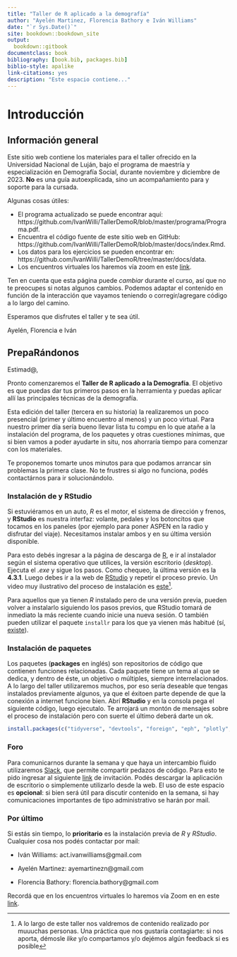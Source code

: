 ```yaml
--- 
title: "Taller de R aplicado a la demografía"
author: "Ayelén Martinez, Florencia Bathory e Iván Williams"
date: "`r Sys.Date()`"
site: bookdown::bookdown_site
output: 
  bookdown::gitbook
documentclass: book
bibliography: [book.bib, packages.bib]
biblio-style: apalike
link-citations: yes
description: "Este espacio contiene..."
---
```


# Introducción

## Información general

Este sitio web contiene los materiales para el taller ofrecido en la Universidad Nacional de Luján, bajo el programa de maestría y especialización en Demografía Social, durante noviembre y diciembre de 2023. **No** es una guía autoexplicada, sino un acompañamiento para y soporte para la cursada. 

Algunas cosas útiles:

- El programa actualizado se puede encontrar aquí: https://github.com/IvanWilli/TallerDemoR/blob/master/programa/Programa.pdf.
- Encuentra el código fuente de este sitio web en GitHub: https://github.com/IvanWilli/TallerDemoR/blob/master/docs/index.Rmd.
- Los datos para los ejercicios se pueden encontrar en: https://github.com/IvanWilli/TallerDemoR/tree/master/docs/data.
- Los encuentros virtuales los haremos vía zoom en este [link](https://us02web.zoom.us/j/87912678557).

Ten en cuenta que esta página puede *cambiar* durante el curso, así que no te preocupes si notas algunos cambios. Podemos adaptar el contenido en función de la interacción que vayamos teniendo o corregir/agregare código a lo largo del camino.

Esperamos que disfrutes el taller y te sea útil.

Ayelén, Florencia e Iván

<!-- --------------------------------------------------------------------- -->

## PrepaRándonos

Estimad@,

Pronto comenzaremos el **Taller de R aplicado a la Demografía**. El objetivo es que puedas dar tus primeros pasos en la herramienta y puedas aplicar allí las principales técnicas de la demografía.

Esta edición del taller (tercera en su historia) la realizaremos un poco presencial (primer y último encuentro al menos) y un poco virtual. Para nuestro primer día sería bueno llevar lista tu compu en lo que atañe a la instalación del programa, de los paquetes y otras cuestiones mínimas, que si bien vamos a poder ayudarte in situ, nos ahorraría tiempo para comenzar con los materiales.

Te proponemos tomarte unos minutos para que podamos arrancar sin problemas la primera clase. No te frustres si algo no funciona, podés contactárnos para ir solucionándolo. 

### Instalación de y RStudio

Si estuviéramos en un auto, *R* es el motor, el sistema de dirección y frenos, y **RStudio** es nuestra interfaz: volante, pedales y los botoncitos que tocamos en los paneles (por ejemplo para poner ASPEN en la radio y disfrutar del viaje). Necesitamos instalar ambos y en su última versión disponible. 

Para esto debés ingresar a la página de descarga de [R](http://mirror.fcaglp.unlp.edu.ar/CRAN/), e ir al instalador según el sistema operativo que utilices, la versión escritorio (*desktop*). Ejecuta el *.exe* y sigue los pasos. Como chequeo, la última versión es la **4.3.1**. Luego debes ir a la web de [RStudio](https://www.rstudio.com/products/rstudio/download/) y repetir el proceso previo. Un video muy ilustrativo del proceso de instalación es [este](https://www.youtube.com/watch?v=Nmu4WPdJBRo)^[A lo largo de este taller nos valdremos de contenido realizado por muuuchas personas. Una práctica que nos gustaría contagiarte: si nos aporta, démosle *like* y/o compartamos y/o dejémos algún feedback si es posible].

Para aquellos que ya tienen *R* instalado pero de una versión previa, pueden volver a instalarlo siguiendo los pasos previos, que RStudio tomará de inmediato la más reciente cuando inicie una nueva sesión. O también pueden utilizar el paquete `installr` para los que ya vienen más habitué (sí, [existe](https://www.asale.org/damer/habitu%C3%A9)).

### Instalación de paquetes

Los paquetes (**packages** en inglés) son repositorios de código que contienen funciones relacionadas. Cada paquete tiene un tema al que se dedica, y dentro de éste, un objetivo o múltiples, siempre interrelacionados. A lo largo del taller utilizaremos muchos, por eso sería deseable que tengas instalados previamente algunos, ya que el éxitoen parte depende de que la conexión a internet funcione bien. Abrí **RStudio** y en la consola pega el siguiente código, luego ejecutalo. Te arrojará un montón de mensajes sobre el proceso de instalación pero con suerte el último deberá darte un ok.

```r
install.packages(c("tidyverse", "devtools", "foreign", "eph", "plotly", "gapminder", "gridExtra", "wpp2019", "HMDHFDplus","rgdal","spdplyr","leaflet"))
```

### Foro 

Para comunicarnos durante la semana y que haya un intercambio fluido utilizaremos [Slack](https://slack.com/intl/es-ar/), que permite compartir pedazos de código. Para esto te pido ingresar al siguiente [link](https://join.slack.com/t/tallerderapli-h6t4691/shared_invite/zt-v3q1pc5z-pbzWUejMYXqqYd_0D86k~Q) de invitación. Podés descargar la aplicación de escritorio o simplemente utilizarlo desde la web. El uso de este espacio es **opcional**: si bien será útil para discutir contenido en la semana, si hay comunicaciones importantes de tipo administrativo se harán por mail.

### Por último 

Si estás sin tiempo, lo **prioritario** es la instalación previa de *R* y *RStudio*. Cualquier cosa nos podés contactar por mail:

- Iván Williams: act.ivanwilliams@gmail.com

- Ayelén Martinez: ayemartinezn@gmail.com

- Florencia Bathory: florencia.bathory@gmail.com

Recordá que en los encuentros virtuales lo haremos vía Zoom en en este [link](https://us02web.zoom.us/j/87912678557).
